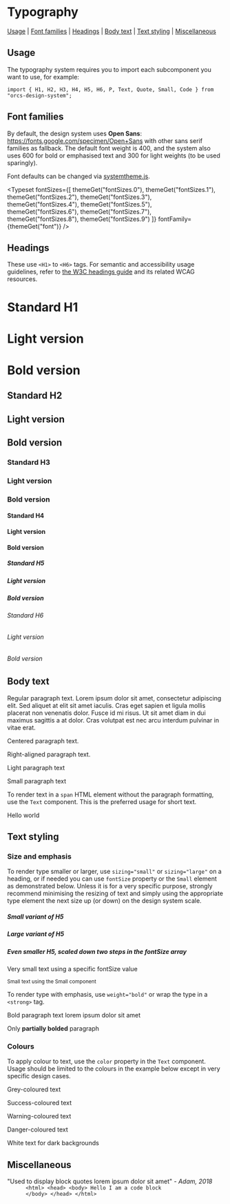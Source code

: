 
<Meta title="System/Typography" />

# Typography

[Usage](#usage) | [Font families](#font-families) | [Headings](#headings) | [Body text](#body-text) | [Text styling](#text-styling) | [Miscellaneous](#miscellaneous)

## Usage

The typography system requires you to import each subcomponent you want to use, for example:

```
import { H1, H2, H3, H4, H5, H6, P, Text, Quote, Small, Code } from "orcs-design-system";
```

## Font families

By default, the design system uses **Open Sans**: https://fonts.google.com/specimen/Open+Sans with other sans serif families as fallback. The default font weight is 400, and the system also uses 600 for bold or emphasised text and 300 for light weights (to be used sparingly).

Font defaults can be changed via [systemtheme.js](https://github.com/orchestrated-io/orca-design-system/blob/master/packages/orcs-design-system/lib/systemtheme.js).

<Typeset
  fontSizes={[
    themeGet("fontSizes.0"),
    themeGet("fontSizes.1"),
    themeGet("fontSizes.2"),
    themeGet("fontSizes.3"),
    themeGet("fontSizes.4"),
    themeGet("fontSizes.5"),
    themeGet("fontSizes.6"),
    themeGet("fontSizes.7"),
    themeGet("fontSizes.8"),
    themeGet("fontSizes.9")
  ]}
  fontFamily={themeGet("font")}
/>

## Headings

These use `<H1>` to `<H6>` tags. For semantic and accessibility usage guidelines, refer to [the W3C headings guide](https://www.w3.org/WAI/tutorials/page-structure/headings/) and its related WCAG resources.

<Canvas>
  <Story name="Headings/H1 to H6">
    <Spacer my={4}>
      <Box>
        <H1>Standard H1</H1>
        <H1 weight="light">Light version</H1>
        <H1 weight="bold">Bold version</H1>
      </Box>
      <Box>
        <H2>Standard H2</H2>
        <H2 weight="light">Light version</H2>
        <H2 weight="bold">Bold version</H2>
      </Box>
      <Box>
        <H3>Standard H3</H3>
        <H3 weight="light">Light version</H3>
        <H3 weight="bold">Bold version</H3>
      </Box>
      <Box>
        <H4>Standard H4</H4>
        <H4 weight="light">Light version</H4>
        <H4 weight="bold">Bold version</H4>
      </Box>
      <Box>
        <H5>Standard H5</H5>
        <H5 weight="light">Light version</H5>
        <H5 weight="bold">Bold version</H5>
      </Box>
      <Box>
        <H6>Standard H6</H6>
        <H6 weight="light">Light version</H6>
        <H6 weight="bold">Bold version</H6>
      </Box>
    </Spacer>
  </Story>
</Canvas>

## Body text

<Canvas>
  <Story name="Body text/Paragraph">
    <Spacer my={3}>
      <P>
        Regular paragraph text. Lorem ipsum dolor sit amet, consectetur
        adipiscing elit. Sed aliquet at elit sit amet iaculis. Cras eget sapien
        et ligula mollis placerat non venenatis dolor. Fusce id mi risus. Ut sit
        amet diam in dui maximus sagittis a at dolor. Cras volutpat est nec arcu
        interdum pulvinar in vitae erat.
      </P>
      <P textAlign="center">Centered paragraph text.</P>
      <P textAlign="right">Right-aligned paragraph text.</P>
      <P weight="light">Light paragraph text</P>
      <P sizing="small">Small paragraph text</P>
    </Spacer>
  </Story>
</Canvas>

To render text in a `span` HTML element without the paragraph formatting, use the `Text` component. This is the preferred usage for short text.

<Canvas>
  <Story name="Body text/Text">
    <Text>Hello world</Text>
  </Story>
</Canvas>

## Text styling

### Size and emphasis

To render type smaller or larger, use `sizing="small"` or `sizing="large"` on a heading, or if needed you can use `fontSize` property or the `Small` element as demonstrated below. Unless it is for a very specific purpose, strongly recommend minimising the resizing of text and simply using the appropriate type element the next size up (or down) on the design system scale.

<Canvas>
  <Story name="Styling/Sizing">
    <Spacer my={3}>
      <H5 sizing="small">Small variant of H5</H5>
      <H5 sizing="large">Large variant of H5</H5>
      <H5 fontSize={2}>
        Even smaller H5, scaled down two steps in the fontSize array
      </H5>
      <P fontSize="10px">Very small text using a specific fontSize value</P>
      <Small>Small text using the Small component</Small>
    </Spacer>
  </Story>
</Canvas>

To render type with emphasis, use `weight="bold"` or wrap the type in a `<strong>` tag.

<Canvas>
  <Story name="Styling/Emphasis">
    <Spacer my={3}>
      <P weight="bold">Bold paragraph text lorem ipsum dolor sit amet</P>
      <P>
        Only <strong>partially bolded</strong> paragraph
      </P>
    </Spacer>
  </Story>
</Canvas>

### Colours

To apply colour to text, use the `color` property in the `Text` component. Usage should be limited to the colours in the example below except in very specific design cases.

<Canvas>
  <Story name="Styling/Colours">
    <Spacer my={2}>
      <P color="grey">Grey-coloured text</P>
      <P color="success">Success-coloured text</P>
      <P color="warning">Warning-coloured text</P>
      <P color="danger">Danger-coloured text</P>
      <Box bg="greyDarker" p="r">
        <P color="white">White text for dark backgrounds</P>
      </Box>
    </Spacer>
  </Story>
</Canvas>

## Miscellaneous

<Canvas>
  <Story name="Miscellaneous/Blockquote">
    <Quote>
      "Used to display block quotes lorem ipsum dolor sit amet"
      <em> - Adam, 2018</em>
    </Quote>
  </Story>
</Canvas>

<Canvas>
  <Story name="Miscellaneous/Code">
    <Code>
      &lt;html&gt; &lt;head&gt; &lt;body&gt; Hello I am a code block
      &lt;/body&gt; &lt;/head&gt; &lt;/html&gt;
    </Code>
  </Story>
</Canvas>

